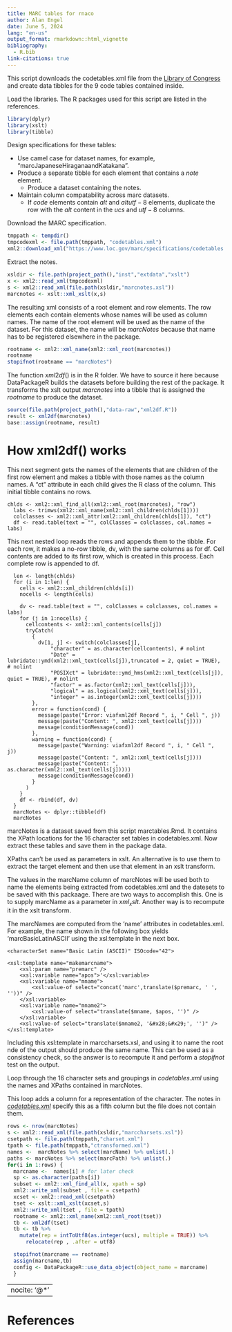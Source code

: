 ```yaml
---
title: MARC tables for rnaco
author: Alan Engel
date: June 5, 2024
lang: "en-us"
output_format: rmarkdown::html_vignette
bibliography: 
  - R.bib
link-citations: true
---
```


This script downloads the codetables.xml file from the
[Library of Congress](https://www.loc.gov/marc/specifications/codetables.xml "MARC specification")
and create data tibbles for the 9 code tables contained inside.

Load the libraries. The R packages used for this script are listed in the references.

```r
library(dplyr)
library(xslt)
library(tibble)
```

Design specifications for these tables:

* Use camel case for dataset names, for example, "marcJapaneseHiraganaandKatakana".
* Produce a separate tibble for each element that contains a $note$ element.
  + Produce a dataset containing the notes.
* Maintain column compatability across marc datasets.
  + If $code$ elements contain $alt$ and $altutf-8$ elements, duplicate
  the row with the $alt$ content in the $ucs$ and $utf-8$ columns.

Download the MARC specification.

```r
tmppath <- tempdir()
tmpcodexml <- file.path(tmppath, "codetables.xml")
xml2::download_xml("https://www.loc.gov/marc/specifications/codetables.xml", tmpcodexml)

```

Extract the notes.

```r
xsldir <- file.path(project_path(),"inst","extdata","xslt")
x <- xml2::read_xml(tmpcodexml)
s <- xml2::read_xml(file.path(xsldir,"marcnotes.xsl"))
marcnotes <- xslt::xml_xslt(x,s)

```

The resulting xml consists of a root element and row elements.
The row elements each contain elements whose names will be used
as column names. The name of the root element will be used as
the name of the dataset. For this dataset, the name will be
_marcNotes_ because that name has to be registered elsewhere
in the package.

```r
rootname <- xml2::xml_name(xml2::xml_root(marcnotes))
rootname
stopifnot(rootname == "marcNotes")
```

The function $xml2df()$ is in the R folder. We have to source it here
because DataPackageR builds the datasets before building the rest of the
package. It transforms the xslt output $marcnotes$ into a tibble
that is assigned the $rootname$ to produce the dataset.

```r
source(file.path(project_path(),"data-raw","xml2df.R"))
result <- xml2df(marcnotes)
base::assign(rootname, result)
```

# How xml2df() works

This next segment gets the names of the elements that
are children of the first row element and makes a tibble
with those names as the column names. A "ct" attribute
in each child gives the R class of the column. This initial
tibble contains no rows.

```
chlds <- xml2::xml_find_all(xml2::xml_root(marcnotes), "row")
  labs <- trimws(xml2::xml_name(xml2::xml_children(chlds[1])))
  colclasses <- xml2::xml_attr(xml2::xml_children(chlds[1]), "ct")
  df <- read.table(text = "", colClasses = colclasses, col.names = labs)
```

This next nested loop reads the rows and appends them to the tibble.
For each row, it makes a no-row tibble, dv, with the same columns as
for df. Cell contents are added to its first row, which is created
in this process. Each complete row is appended to df.

```
  len <- length(chlds)
  for (i in 1:len) {
    cells <- xml2::xml_children(chlds[i])
    nocells <- length(cells)

    dv <- read.table(text = "", colClasses = colclasses, col.names = labs)
    for (j in 1:nocells) {
      cellcontents <- xml2::xml_contents(cells[j])
      tryCatch(
        {
          dv[1, j] <- switch(colclasses[j],
              "character" = as.character(cellcontents), # nolint
              "Date" = lubridate::ymd(xml2::xml_text(cells[j]),truncated = 2, quiet = TRUE), # nolint
              "POSIXct" = lubridate::ymd_hms(xml2::xml_text(cells[j]), quiet = TRUE), # nolint
              "factor" = as.factor(xml2::xml_text(cells[j])),
              "logical" = as.logical(xml2::xml_text(cells[j])),
              "integer" = as.integer(xml2::xml_text(cells[j])))
        },
        error = function(cond) {
          message(paste("Error: viafxml2df Record ", i, " Cell ", j))
          message(paste("Content: ", xml2::xml_text(cells[j])))
          message(conditionMessage(cond))
        },
        warning = function(cond) {
          message(paste("Warning: viafxml2df Record ", i, " Cell ", j))
          message(paste("Content: ", xml2::xml_text(cells[j])))
          message(paste("Content: ", as.character(xml2::xml_text(cells[j]))))
          message(conditionMessage(cond))
        }
      )
    }
    df <- rbind(df, dv)
  }
  marcNotes <- dplyr::tibble(df)
  marcNotes
```

marcNotes is a dataset saved from this script marctables.Rmd.
It contains the XPath locations for the 16 character
set tables in codetables.xml. Now extract these tables and
save them in the package data.

XPaths can't be used as parameters in xslt. An alternative is to use
them to extract the target element and then use that element in an
xslt transform.

The values in the marcName column of marcNotes will be used both to
name the elements being extracted from codetables.xml and the datesets
to be saved with this packaage. There are two ways to accomplish this.
One is to supply marcName as a parameter in $xml_xslt$. Another way
is to recompute it in the xslt transform.

The marcNames are computed from the 'name' attributes in codetables.xml.
For example, the name shown in the following box yields 'marcBasicLatinASCII'
using the xsl:template in the next box.

```
<characterSet name="Basic Latin (ASCII)" ISOcode="42">
```

```
<xsl:template name="makemarcname">
    <xsl:param name="premarc" />
    <xsl:variable name="apos">'</xsl:variable>
    <xsl:variable name="mname">
        <xsl:value-of select="concat('marc',translate($premarc, ' ', ''))" />
    </xsl:variable>
    <xsl:variable name="mname2">
        <xsl:value-of select="translate($mname, $apos, '')" />
    </xsl:variable>
    <xsl:value-of select="translate($mname2, '&#x28;&#x29;', '')" />
</xsl:template>

```

Including this xsl:template in marccharsets.xsl, and using it to name the root nde of the
output should produce the same name. This can be used as a consistency check, so
the answer is to recompute it and perform a $stopifnot$ test on the output.

Loop through the 16 character sets and groupings in $codetables.xml$ using the
names and XPaths contained in marcNotes.

This loop adds a column for a representation of the character. The notes in 
[$codetables.xml$](https://www.loc.gov/marc/specifications/codetables.xml "MARC specification")
specify this as a fifth column but the file does not contain them.

```r
rows <- nrow(marcNotes)
s <- xml2::read_xml(file.path(xsldir,"marccharsets.xsl"))
csetpath <- file.path(tmppath,"charset.xml")
tpath <- file.path(tmppath,"ctransformed.xml")
names <-  marcNotes %>% select(marcName) %>% unlist(.)
paths <- marcNotes %>% select(marcPath) %>% unlist(.)
for(i in 1:rows) {
  marcname <-  names[i] # for later check
  sp <- as.character(paths[i])
  subset <- xml2::xml_find_all(x, xpath = sp)
  xml2::write_xml(subset , file = csetpath)
  xcset <- xml2::read_xml(csetpath)
  tset <- xslt::xml_xslt(xcset,s)
  xml2::write_xml(tset , file = tpath)
  rootname <- xml2::xml_name(xml2::xml_root(tset))
  tb <- xml2df(tset)
  tb <- tb %>% 
    mutate(rep = intToUtf8(as.integer(ucs), multiple = TRUE)) %>% 
	  relocate(rep , .after = utf8)

  stopifnot(marcname == rootname)
  assign(marcname,tb)
  config <- DataPackageR::use_data_object(object_name = marcname)
  }

```


---
nocite: '@*'
---

# References
